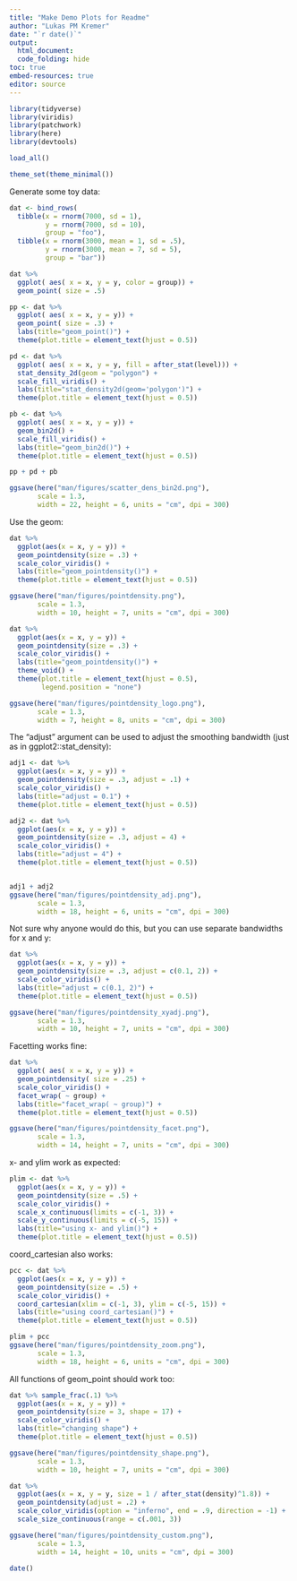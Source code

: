 ```yaml
---
title: "Make Demo Plots for Readme"
author: "Lukas PM Kremer"
date: "`r date()`"
output:
  html_document:
  code_folding: hide
toc: true
embed-resources: true
editor: source
---
```



```r
library(tidyverse)
library(viridis)
library(patchwork)
library(here)
library(devtools)

load_all()

theme_set(theme_minimal())
```

Generate some toy data:
```r
dat <- bind_rows(
  tibble(x = rnorm(7000, sd = 1),
         y = rnorm(7000, sd = 10),
         group = "foo"),
  tibble(x = rnorm(3000, mean = 1, sd = .5),
         y = rnorm(3000, mean = 7, sd = 5),
         group = "bar"))

dat %>%
  ggplot( aes( x = x, y = y, color = group)) +
  geom_point( size = .5)
```

```r
pp <- dat %>%
  ggplot( aes( x = x, y = y)) +
  geom_point( size = .3) +
  labs(title="geom_point()") +
  theme(plot.title = element_text(hjust = 0.5))

pd <- dat %>%
  ggplot( aes( x = x, y = y, fill = after_stat(level))) +
  stat_density_2d(geom = "polygon") +
  scale_fill_viridis() +
  labs(title="stat_density2d(geom='polygon')") +
  theme(plot.title = element_text(hjust = 0.5))

pb <- dat %>%
  ggplot( aes( x = x, y = y)) +
  geom_bin2d() +
  scale_fill_viridis() +
  labs(title="geom_bin2d()") +
  theme(plot.title = element_text(hjust = 0.5))

pp + pd + pb

ggsave(here("man/figures/scatter_dens_bin2d.png"),
       scale = 1.3,
       width = 22, height = 6, units = "cm", dpi = 300)
```


Use the geom:
```r
dat %>%
  ggplot(aes(x = x, y = y)) +
  geom_pointdensity(size = .3) +
  scale_color_viridis() +
  labs(title="geom_pointdensity()") +
  theme(plot.title = element_text(hjust = 0.5))

ggsave(here("man/figures/pointdensity.png"),
       scale = 1.3,
       width = 10, height = 7, units = "cm", dpi = 300)
```

```r
dat %>%
  ggplot(aes(x = x, y = y)) +
  geom_pointdensity(size = .3) +
  scale_color_viridis() +
  labs(title="geom_pointdensity()") +
  theme_void() +
  theme(plot.title = element_text(hjust = 0.5),
        legend.position = "none")

ggsave(here("man/figures/pointdensity_logo.png"),
       scale = 1.3,
       width = 7, height = 8, units = "cm", dpi = 300)
```


The "adjust" argument can be used to adjust the smoothing bandwidth (just as in ggplot2::stat_density):
```r
adj1 <- dat %>%
  ggplot(aes(x = x, y = y)) +
  geom_pointdensity(size = .3, adjust = .1) +
  scale_color_viridis() +
  labs(title="adjust = 0.1") +
  theme(plot.title = element_text(hjust = 0.5))

adj2 <- dat %>%
  ggplot(aes(x = x, y = y)) +
  geom_pointdensity(size = .3, adjust = 4) +
  scale_color_viridis() +
  labs(title="adjust = 4") +
  theme(plot.title = element_text(hjust = 0.5))


adj1 + adj2
ggsave(here("man/figures/pointdensity_adj.png"),
       scale = 1.3,
       width = 18, height = 6, units = "cm", dpi = 300)
```

Not sure why anyone would do this, but you can use separate bandwidths for x and y:
```r
dat %>%
  ggplot(aes(x = x, y = y)) +
  geom_pointdensity(size = .3, adjust = c(0.1, 2)) +
  scale_color_viridis() +
  labs(title="adjust = c(0.1, 2)") +
  theme(plot.title = element_text(hjust = 0.5))

ggsave(here("man/figures/pointdensity_xyadj.png"),
       scale = 1.3,
       width = 10, height = 7, units = "cm", dpi = 300)
```

Facetting works fine:
```r
dat %>%
  ggplot( aes( x = x, y = y)) +
  geom_pointdensity( size = .25) +
  scale_color_viridis() +
  facet_wrap( ~ group) +
  labs(title="facet_wrap( ~ group)") +
  theme(plot.title = element_text(hjust = 0.5))

ggsave(here("man/figures/pointdensity_facet.png"),
       scale = 1.3,
       width = 14, height = 7, units = "cm", dpi = 300)
```

x- and ylim work as expected:
```r
plim <- dat %>%
  ggplot(aes(x = x, y = y)) +
  geom_pointdensity(size = .5) +
  scale_color_viridis() +
  scale_x_continuous(limits = c(-1, 3)) +
  scale_y_continuous(limits = c(-5, 15)) +
  labs(title="using x- and ylim()") +
  theme(plot.title = element_text(hjust = 0.5))
```

coord_cartesian also works:
```r
pcc <- dat %>%
  ggplot(aes(x = x, y = y)) +
  geom_pointdensity(size = .5) +
  scale_color_viridis() +
  coord_cartesian(xlim = c(-1, 3), ylim = c(-5, 15)) +
  labs(title="using coord_cartesian()") +
  theme(plot.title = element_text(hjust = 0.5))
```

```r
plim + pcc
ggsave(here("man/figures/pointdensity_zoom.png"),
       scale = 1.3,
       width = 18, height = 6, units = "cm", dpi = 300)
```


All functions of geom_point should work too:
```r
dat %>% sample_frac(.1) %>%
  ggplot(aes(x = x, y = y)) +
  geom_pointdensity(size = 3, shape = 17) +
  scale_color_viridis() +
  labs(title="changing shape") +
  theme(plot.title = element_text(hjust = 0.5))

ggsave(here("man/figures/pointdensity_shape.png"),
       scale = 1.3,
       width = 10, height = 7, units = "cm", dpi = 300)
```



```r
dat %>%
  ggplot(aes(x = x, y = y, size = 1 / after_stat(density)^1.8)) +
  geom_pointdensity(adjust = .2) +
  scale_color_viridis(option = "inferno", end = .9, direction = -1) +
  scale_size_continuous(range = c(.001, 3))

ggsave(here("man/figures/pointdensity_custom.png"),
       scale = 1.3,
       width = 14, height = 10, units = "cm", dpi = 300)
```



```r
date()
```
